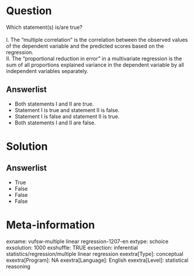 Question
========
Which statement(s) is/are true?  
   
I. The “multiple correlation” is the correlation between the observed
values of the dependent variable and the predicted scores based on the
regression.  
II. The “proportional reduction in error” in a multivariate regression
is the sum of all proportions explained variance in the dependent
variable by all independent variables separately.

Answerlist
----------
* Both statements I and II are true.
* Statement I is true and statement II is false.
* Statement I is false and statement II is true.
* Both statements I and II are false.

Solution
========










Answerlist
----------
* True
* False
* False
* False

Meta-information
================
exname: vufsw-multiple linear regression-1207-en
extype: schoice
exsolution: 1000
exshuffle: TRUE
exsection: inferential statistics/regression/multiple linear regression
exextra[Type]: conceptual
exextra[Program]: NA
exextra[Language]: English
exextra[Level]: statistical reasoning

